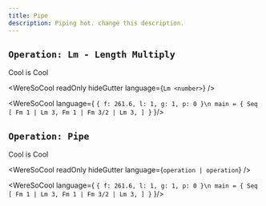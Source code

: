 ```yaml
---
title: Pipe
description: Piping hot. change this description.
---
```


## `Operation: Lm - Length Multiply` 
Cool is Cool

<WereSoCool
  readOnly
  hideGutter
  language={`Lm <number>`}
/>

<WereSoCool language={
`{ f: 261.6, l: 1, g: 1, p: 0 }\n
main = {
  Seq [
    Fm 1 | Lm 3,
    Fm 1 | Fm 3/2 | Lm 3,
  ]
}`
}/>


## `Operation: Pipe` 
Cool is Cool

<WereSoCool
  readOnly
  hideGutter
  language={`operation | operation`}
/>

<WereSoCool language={
`{ f: 261.6, l: 1, g: 1, p: 0 }\n
main = {
  Seq [
    Fm 1 | Lm 3,
    Fm 1 | Fm 3/2 | Lm 3,
  ]
}`
}/>

